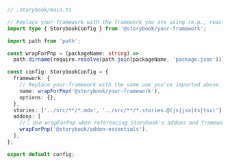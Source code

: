 ```ts
// .storybook/main.ts

// Replace your-framework with the framework you are using (e.g., react-webpack5, vue3-vite)
import type { StorybookConfig } from '@storybook/your-framework';

import path from 'path';

const wrapForPnp = (packageName: string) =>
  path.dirname(require.resolve(path.join(packageName, 'package.json')));

const config: StorybookConfig = {
  framework: {
    // Replace your-framework with the same one you've imported above.
    name: wrapForPnp('@storybook/your-framework'),
    options: {},
  },
  stories: ['../src/**/*.mdx', '../src/**/*.stories.@(js|jsx|ts|tsx)'],
  addons: [
    //👇 Use wrapForPnp when referencing Storybook's addons and frameworks
    wrapForPnp('@storybook/addon-essentials'),
  ],
};

export default config;
```

